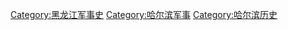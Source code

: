 [[Category:黑龙江军事史|Category:黑龙江军事史]]
[[Category:哈尔滨军事|Category:哈尔滨军事]]
[[Category:哈尔滨历史|Category:哈尔滨历史]]